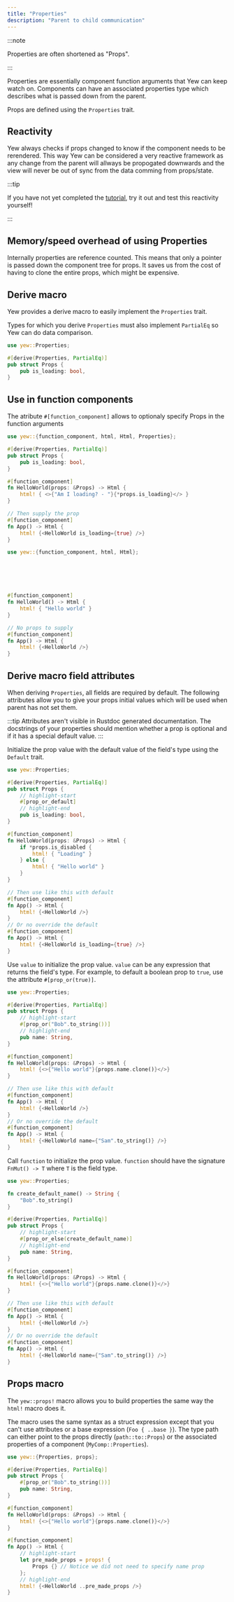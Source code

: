 ```yaml
---
title: "Properties"
description: "Parent to child communication"
---
```



:::note

Properties are often shortened as "Props".

:::

Properties are essentially component function arguments that Yew can keep watch on.
Components can have an associated properties type which describes what is passed down from the parent.

Props are defined using the `Properties` trait.

## Reactivity

Yew always checks if props changed to know if the component needs to be rerendered.
This way Yew can be considered a very reactive framework as any change from the parent will allways be propogated downwards
and the view will never be out of sync from the data comming from props/state.

:::tip

If you have not yet completed the [tutorial](../../tutorial), try it out and test this reactivity yourself!

:::

## Memory/speed overhead of using Properties

Internally properties are reference counted. This means that only a pointer is passed down the component tree for props.
It saves us from the cost of having to clone the entire props, which might be expensive.

## Derive macro

Yew provides a derive macro to easily implement the `Properties` trait.

Types for which you derive `Properties` must also implement `PartialEq` so Yew can do data comparison.

```rust
use yew::Properties;

#[derive(Properties, PartialEq)]
pub struct Props {
    pub is_loading: bool,
}
```

## Use in function components

The atribute `#[function_component]` allows to optionaly specify Props in the function arguments

<Tabs>
  <TabItem value="with-props" label="With Props">

```rust
use yew::{function_component, html, Html, Properties};

#[derive(Properties, PartialEq)]
pub struct Props {
    pub is_loading: bool,
}

#[function_component]
fn HelloWorld(props: &Props) -> Html {
    html! { <>{"Am I loading? - "}{*props.is_loading}</> }
}

// Then supply the prop
#[function_component]
fn App() -> Html {
    html! {<HelloWorld is_loading={true} />}
}

```

  </TabItem>
  <TabItem value="no-props" label="No Props">

```rust
use yew::{function_component, html, Html};






#[function_component]
fn HelloWorld() -> Html {
    html! { "Hello world" }
}

// No props to supply
#[function_component]
fn App() -> Html {
    html! {<HelloWorld />}
}

```

  </TabItem>
</Tabs>

## Derive macro field attributes

When deriving `Properties`, all fields are required by default.
The following attributes allow you to give your props initial values which will be used when parent has not set them.

:::tip
Attributes aren't visible in Rustdoc generated documentation.
The docstrings of your properties should mention whether a prop is optional and if it has a special default value.
:::

<Tabs>
  <TabItem value="prop_or_default" label="#[prop_or_default]">

Initialize the prop value with the default value of the field's type using the `Default` trait.

```rust
use yew::Properties;

#[derive(Properties, PartialEq)]
pub struct Props {
    // highlight-start
    #[prop_or_default]
    // highlight-end
    pub is_loading: bool,
}

#[function_component]
fn HelloWorld(props: &Props) -> Html {
    if *props.is_disabled {
        html! { "Loading" }
    } else {
        html! { "Hello world" }
    }
}

// Then use like this with default
#[function_component]
fn App() -> Html {
    html! {<HelloWorld />}
}
// Or no override the default
#[function_component]
fn App() -> Html {
    html! {<HelloWorld is_loading={true} />}
}
```

  </TabItem>
  <TabItem value="prop_or_value" label="#[prop_or(value)]">

Use `value` to initialize the prop value. `value` can be any expression that returns the field's type.
For example, to default a boolean prop to `true`, use the attribute `#[prop_or(true)]`.

```rust
use yew::Properties;

#[derive(Properties, PartialEq)]
pub struct Props {
    // highlight-start
    #[prop_or("Bob".to_string())]
    // highlight-end
    pub name: String,
}

#[function_component]
fn HelloWorld(props: &Props) -> Html {
    html! {<>{"Hello world"}{props.name.clone()}</>}
}

// Then use like this with default
#[function_component]
fn App() -> Html {
    html! {<HelloWorld />}
}
// Or no override the default
#[function_component]
fn App() -> Html {
    html! {<HelloWorld name={"Sam".to_string()} />}
}
```

  </TabItem>
  <TabItem value="prop_or_else_function" label="#[prop_or_else(function)]">

Call `function` to initialize the prop value. `function` should have the signature `FnMut() -> T` where `T` is the field type.

```rust
use yew::Properties;

fn create_default_name() -> String {
    "Bob".to_string()
}

#[derive(Properties, PartialEq)]
pub struct Props {
    // highlight-start
    #[prop_or_else(create_default_name)]
    // highlight-end
    pub name: String,
}

#[function_component]
fn HelloWorld(props: &Props) -> Html {
    html! {<>{"Hello world"}{props.name.clone()}</>}
}

// Then use like this with default
#[function_component]
fn App() -> Html {
    html! {<HelloWorld />}
}
// Or no override the default
#[function_component]
fn App() -> Html {
    html! {<HelloWorld name={"Sam".to_string()} />}
}
```

  </TabItem>
</Tabs>

## Props macro

The `yew::props!` macro allows you to build properties the same way the `html!` macro does it.

The macro uses the same syntax as a struct expression except that you can't use attributes or a base expression (`Foo { ..base }`).
The type path can either point to the props directly (`path::to::Props`) or the associated properties of a component (`MyComp::Properties`).

```rust
use yew::{Properties, props};

#[derive(Properties, PartialEq)]
pub struct Props {
    #[prop_or("Bob".to_string())]
    pub name: String,
}

#[function_component]
fn HelloWorld(props: &Props) -> Html {
    html! {<>{"Hello world"}{props.name.clone()}</>}
}

#[function_component]
fn App() -> Html {
    // highlight-start
    let pre_made_props = props! {
        Props {} // Notice we did not need to specify name prop
    };
    // highlight-end
    html! {<HelloWorld ..pre_made_props />}
}
```
